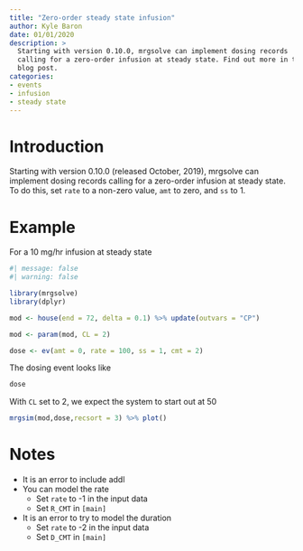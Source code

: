 ```yaml
---
title: "Zero-order steady state infusion"
author: Kyle Baron
date: 01/01/2020
description: >
  Starting with version 0.10.0, mrgsolve can implement dosing records
  calling for a zero-order infusion at steady state. Find out more in this 
  blog post. 
categories: 
- events
- infusion
- steady state
---
```


# Introduction

Starting with version 0.10.0 (released October, 2019), mrgsolve can implement 
dosing records calling for a zero-order infusion at steady state.  To do this, 
set `rate` to a non-zero value, `amt` to zero, and `ss` to 1.


# Example

For a 10 mg/hr infusion at steady state

```r
#| message: false
#| warning: false

library(mrgsolve)
library(dplyr)

mod <- house(end = 72, delta = 0.1) %>% update(outvars = "CP")

mod <- param(mod, CL = 2)

dose <- ev(amt = 0, rate = 100, ss = 1, cmt = 2)
```

The dosing event looks like

```r
dose
```


With `CL` set to 2, we expect the system to start out at 50
```r
mrgsim(mod,dose,recsort = 3) %>% plot()
```

# Notes

- It is an error to include addl
- You can model the rate
  - Set `rate` to -1 in the input data
  - Set `R_CMT` in `[main]`
- It is an error to try to model the duration
  - Set `rate` to -2 in the input data
  - Set `D_CMT` in `[main]`
  


